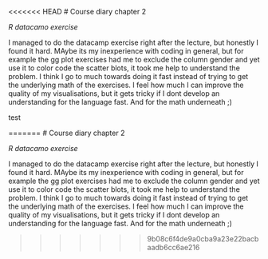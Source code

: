 <<<<<<< HEAD
# Course diary chapter 2

*R datacamo exercise*

I managed to do the datacamp exercise right after the lecture, but honestly I found it hard. MAybe its my inexperience with coding in general, but for example the gg plot exercises had me to exclude the column gender and yet use it to color code the scatter blots, it took me help to understand the problem. I think I go to much towards doing it fast instead of trying to get the underlying math of the exercises. I feel how much I can improve the quality of my visualisations, but it gets tricky if I dont develop an understanding for the language fast. And for the math underneath ;)

test

=======
# Course diary chapter 2

*R datacamo exercise*

I managed to do the datacamp exercise right after the lecture, but honestly I found it hard. MAybe its my inexperience with coding in general, but for example the gg plot exercises had me to exclude the column gender and yet use it to color code the scatter blots, it took me help to understand the problem. I think I go to much towards doing it fast instead of trying to get the underlying math of the exercises. I feel how much I can improve the quality of my visualisations, but it gets tricky if I dont develop an understanding for the language fast. And for the math underneath ;)


>>>>>>> 9b08c6f4de9a0cba9a23e22bacbaadb6cc6ae216
